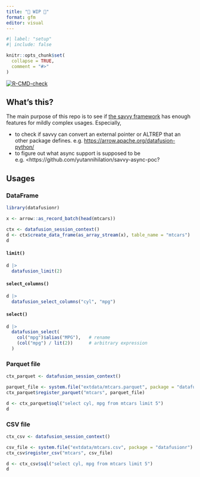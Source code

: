 ```yaml
---
title: "🚧 WIP 🚧"
format: gfm
editor: visual
---
```


```r
#| label: "setup"
#| include: false

knitr::opts_chunk$set(
  collapse = TRUE,
  comment = "#>"
)
```

<!-- badges: start -->
[![R-CMD-check](https://github.com/yutannihilation/datafusionr/actions/workflows/R-CMD-check.yaml/badge.svg)](https://github.com/yutannihilation/datafusionr/actions/workflows/R-CMD-check.yaml)
<!-- badges: end -->

## What's this?

The main purpose of this repo is to see if [the savvy framework](https://github.com/yutannihilation/savvy) has enough features for mildly complex usages. Especially,

-   to check if savvy can convert an external pointer or ALTREP that an other package defines. e.g. <https://arrow.apache.org/datafusion-python/>
-   to figure out what async support is supposed to be e.g. \<https://github.com/yutannihilation/savvy-async-poc?

## Usages

### DataFrame

```r
library(datafusionr)

x <- arrow::as_record_batch(head(mtcars))

ctx <- datafusion_session_context()
d <- ctx$create_data_frame(as_array_stream(x), table_name = "mtcars")
d
```

#### `limit()`

```r
d |> 
  datafusion_limit(2)
```


#### `select_columns()`

```r
d |>
  datafusion_select_columns("cyl", "mpg")
```
#### `select()`

```r
d |> 
  datafusion_select(
    col("mpg")$alias("MPG"),   # rename
    (col("mpg") / lit(2))      # arbitrary expression
  )
```

### Parquet file

```r
ctx_parquet <- datafusion_session_context()

parquet_file <- system.file("extdata/mtcars.parquet", package = "datafusionr")
ctx_parquet$register_parquet("mtcars", parquet_file)

d <- ctx_parquet$sql("select cyl, mpg from mtcars limit 5")
d
```

### CSV file

```r
ctx_csv <- datafusion_session_context()

csv_file <- system.file("extdata/mtcars.csv", package = "datafusionr")
ctx_csv$register_csv("mtcars", csv_file)

d <- ctx_csv$sql("select cyl, mpg from mtcars limit 5")
d
```

